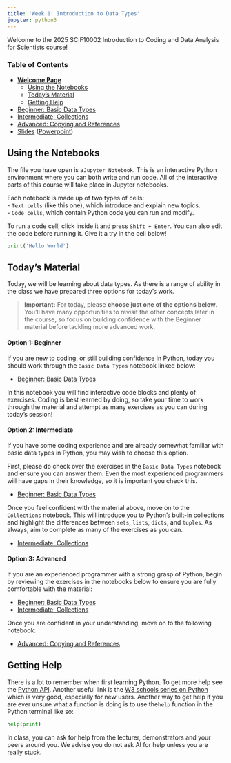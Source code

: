 ```yaml
---
title: 'Week 1: Introduction to Data Types'
jupyter: python3
---
```




Welcome to the 2025 SCIF10002 Introduction to Coding and Data Analysis for Scientists course!


### Table of Contents

 - [**Welcome Page**](./week_01_home.qmd)
   - [Using the Notebooks](#Using-the-Notebooks)
   - [Today's Material](#Today's-Material)
   - [Getting Help](#Getting-Help)

 - [Beginner: Basic Data Types](./week_01_intro_to_data_types_beginner.qmd)
 - [Intermediate: Collections](./week_01_intro_to_data_types_intermediate.qmd)
 - [Advanced: Copying and References](./week_01_intro_to_data_types_advanced.qmd)
 - [Slides](./week_01_slides.qmd) ([Powerpoint](./Lecture1_Introduction_And_Data_Types.pptx))

## Using the Notebooks

The file you have open is a`Jupyter Notebook`. This is an interactive Python environment where you can both write and run code. All of the interactive parts of this course will take place in Jupyter notebooks.  

Each notebook is made up of two types of cells:  
- `Text cells` (like this one), which introduce and explain new topics.  
- `Code cells`, which contain Python code you can run and modify.  

To run a code cell, click inside it and press `Shift + Enter`. You can also edit the code before running it. Give it a try in the cell below!

```python
print('Hello World')
```

## Today's Material

Today, we will be learning about data types. As there is a range of ability in the class we have prepared three options for today's work.

> **Important:** For today, please **choose just one of the options below**. You’ll have many opportunities to revisit the other concepts later in the course, so focus on building confidence with the Beginner material before tackling more advanced work.

#### Option 1: Beginner

If you are new to coding, or still building confidence in Python, today you should work through the `Basic Data Types` notebook linked below:

- [Beginner: Basic Data Types](./week_01_intro_to_data_types_beginner.qmd)

In this notebook you will find interactive code blocks and plenty of exercises. Coding is best learned by doing, so take your time to work through the material and attempt as many exercises as you can during today’s session!

#### Option 2: Intermediate

If you have some coding experience and are already somewhat familiar with basic data types in Python, you may wish to choose this option.


First, please do check over the exercises in the `Basic Data Types` notebook and ensure you can answer them. Even the most experienced programmers will have gaps in their knowledge, so it is important you check this.

- [Beginner: Basic Data Types](./week_01_intro_to_data_types_beginner.qmd)

Once you feel confident with the material above, move on to the `Collections` notebook. This will introduce you to Python’s built-in collections and highlight the differences between `sets`, `lists`, `dicts`, and `tuples`. As always, aim to complete as many of the exercises as you can.

- [Intermediate: Collections](./week_01_collections.qmd)

#### Option 3: Advanced

If you are an experienced programmer with a strong grasp of Python, begin by reviewing the exercises in the notebooks below to ensure you are fully comfortable with the material:

- [Beginner: Basic Data Types](./week_01_intro_to_data_types_beginner.qmd)  
- [Intermediate: Collections](./week_01_collections.qmd)

Once you are confident in your understanding, move on to the following notebook:

- [Advanced: Copying and References](./week_01_intro_to_data_types_advanced.qmd)

## Getting Help

There is a lot to remember when first learning Python. To get more help see the [Python API](https://docs.python.org/3/library/). Another useful link is the [W3 schools series on Python](https://www.w3schools.com/python/) which is very good, especially for new users. Another way to get help if you are ever unsure what a function is doing is to use the`help` function in the Python terminal like so:

```python
help(print)
```

In class, you can ask for help from the lecturer, demonstrators and your peers around you. We advise you do not ask AI for help unless you are really stuck.

